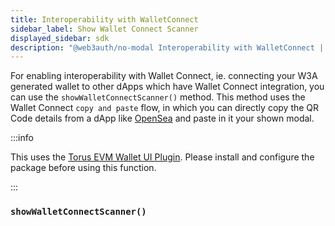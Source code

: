 ```yaml
---
title: Interoperability with WalletConnect
sidebar_label: Show Wallet Connect Scanner
displayed_sidebar: sdk
description: "@web3auth/no-modal Interoperability with WalletConnect | Documentation - Web3Auth"
---
```




For enabling interoperability with Wallet Connect, ie. connecting your W3A generated wallet to other dApps which have Wallet Connect integration, you
can use the `showWalletConnectScanner()` method. This method uses the Wallet Connect `copy and paste` flow, in which you can directly copy the QR Code
details from a dApp like [OpenSea](https://opensea.io/) and paste in it your shown modal.

:::info

This uses the [Torus EVM Wallet UI Plugin](/sdk/pnp/web/plugins/evm-wallet). Please install and configure the package before using this function.

:::

### `showWalletConnectScanner()`

<ShowWCScanner />
